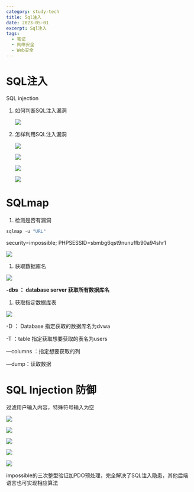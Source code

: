 ```yaml
---
category: study-tech
title: Sql注入
date: 2023-05-01
excerpt: Sql注入
tags:
  - 笔记
  - 网络安全
  - Web安全
---
```

# SQL注入

SQL injection

1. 如何判断SQL注入漏洞
    
    ![](https://cdn.jsdelivr.net/gh/yy0691/img-bed@main/Net_Safe_Notion/Untitled%2043.png)
    
2. 怎样利用SQL注入漏洞
    
    ![](https://cdn.jsdelivr.net/gh/yy0691/img-bed@main/Net_Safe_Notion/Untitled%2044.png)
    
    ![](https://cdn.jsdelivr.net/gh/yy0691/img-bed@main/Net_Safe_Notion/Untitled%2045.png)
    
    ![](https://cdn.jsdelivr.net/gh/yy0691/img-bed@main/Net_Safe_Notion/Untitled%2046.png)
    
    ![](https://cdn.jsdelivr.net/gh/yy0691/img-bed@main/Net_Safe_Notion/Untitled%2047.png)
    

# SQLmap

1. 检测是否有漏洞

```jsx
sqlmap -u "URL" 
```

security=impossible; PHPSESSID=sbmbg6qst9nunuffb90a94shr1

![](https://cdn.jsdelivr.net/gh/yy0691/img-bed@main/Net_Safe_Notion/Untitled%2048.png)

1. 获取数据库名

![](https://cdn.jsdelivr.net/gh/yy0691/img-bed@main/Net_Safe_Notion/Untitled%2049.png)

**-dbs ： database server  获取所有数据库名**

1. 获取指定数据库表

![](https://cdn.jsdelivr.net/gh/yy0691/img-bed@main/Net_Safe_Notion/Untitled%2050.png)

-D ： Database  指定获取的数据库名为dvwa

-T ：table 指定获取想要获取的表名为users

—columns ：指定想要获取的列

—dump：读取数据

# SQL Injection 防御

过滤用户输入内容，特殊符号输入为空

![](https://cdn.jsdelivr.net/gh/yy0691/img-bed@main/Net_Safe_Notion/Untitled%2051.png)

![](https://cdn.jsdelivr.net/gh/yy0691/img-bed@main/Net_Safe_Notion/Untitled%2052.png)

![](https://cdn.jsdelivr.net/gh/yy0691/img-bed@main/Net_Safe_Notion/Untitled%2053.png)

![](https://cdn.jsdelivr.net/gh/yy0691/img-bed@main/Net_Safe_Notion/Untitled%2054.png)

![](https://cdn.jsdelivr.net/gh/yy0691/img-bed@main/Net_Safe_Notion/Untitled%2055.png)

impossible的三次整型验证加PDO预处理，完全解决了SQL注入隐患，其他后端语言也可实现相应算法